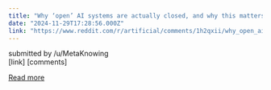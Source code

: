 ```yaml
---
title: "Why ‘open’ AI systems are actually closed, and why this matters"
date: "2024-11-29T17:28:56.000Z"
link: "https://www.reddit.com/r/artificial/comments/1h2qxii/why_open_ai_systems_are_actually_closed_and_why/"
---
```


submitted by    /u/MetaKnowing  
 [link]   [comments]

[Read more](https://www.reddit.com/r/artificial/comments/1h2qxii/why_open_ai_systems_are_actually_closed_and_why/)
